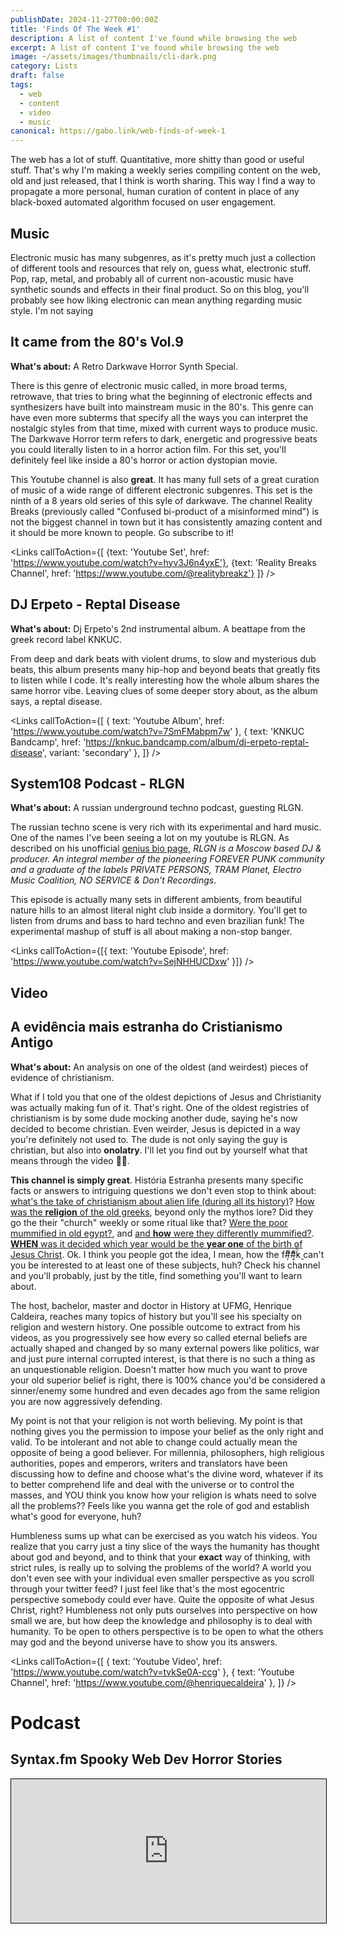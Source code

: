 ```yaml
---
publishDate: 2024-11-27T00:00:00Z
title: 'Finds Of The Week #1'
description: A list of content I've found while browsing the web
excerpt: A list of content I've found while browsing the web
image: ~/assets/images/thumbnails/cli-dark.png
category: Lists
draft: false
tags:
  - web
  - content
  - video
  - music
canonical: https://gabo.link/web-finds-of-week-1
---
```



<section class="px-6">

The web has a lot of stuff. Quantitative, more shitty than good or useful stuff. That's why I'm making a weekly series compiling content on the web, old and just released, that I think is worth sharing. This way I find a way to propagate a more personal, human curation of content in place of any black-boxed automated algorithm focused on user engagement.

# Music

Electronic music has many subgenres, as it's pretty much just a collection of different tools and resources that rely on, guess what, electronic stuff. Pop, rap, metal, and probably all of current non-acoustic music have synthetic sounds and effects in their final product. So on this blog, you'll probably see how liking electronic can mean anything regarding music style. I'm not saying

</section>

<ListItem>

## It came from the 80's Vol.9

<VideoFrame id="hyv3J6n4yxE" />

**What's about:** A Retro Darkwave Horror Synth Special.

There is this genre of electronic music called, in more broad terms, retrowave, that tries to bring what the beginning of electronic effects and synthesizers have built into mainstream music in the 80's. This genre can have even more subterms that specify all the ways you can interpret the nostalgic styles from that time, mixed with current ways to produce music. The Darkwave Horror term refers to dark, energetic and progressive beats you could literally listen to in a horror action film. For this set, you'll definitely feel like inside a 80's horror or action dystopian movie.

This Youtube channel is also **great**. It has many full sets of a great curation of music of a wide range of different electronic subgenres. This set is the ninth of a 8 years old series of this syle of darkwave. The channel Reality Breaks (previously called "Confused bi-product of a misinformed mind") is not the biggest channel in town but it has consistently amazing content and it should be more known to people. Go subscribe to it!

<Links 
  callToAction={[
    {text: 'Youtube Set', href: 'https://www.youtube.com/watch?v=hyv3J6n4yxE'}, 
    {text: 'Reality Breaks Channel', href: 'https://www.youtube.com/@realitybreakz'}
  ]}
/>
</ListItem>

<ListItem>

## DJ Erpeto - Reptal Disease

<VideoFrame id="7SmFMabpm7w" />

**What's about:** Dj Erpeto's 2nd instrumental album. A beattape from the greek record label KNKUC.

From deep and dark beats with violent drums, to slow and mysterious dub beats, this album presents many hip-hop and beyond beats that greatly fits to listen while I code. It's really interesting how the whole album shares the same horror vibe. Leaving clues of some deeper story about, as the album says, a reptal disease.

<Links
  callToAction={[
    { text: 'Youtube Album', href: 'https://www.youtube.com/watch?v=7SmFMabpm7w' },
    { text: 'KNKUC Bandcamp', href: 'https://knkuc.bandcamp.com/album/dj-erpeto-reptal-disease', variant: 'secondary' },
  ]}
/>

</ListItem>

<ListItem>

## System108 Podcast - RLGN

<VideoFrame id="SejNHHUCDxw" />

**What's about:** A russian underground techno podcast, guesting RLGN.

The russian techno scene is very rich with its experimental and hard music. One of the names I've been seeing a lot on my youtube is RLGN. As described on his unofficial [genius bio page](https://genius.com/artists/Rlgn), _RLGN is a Moscow based DJ & producer. An integral member of the pioneering FOREVER PUNK community and a graduate of the labels PRIVATE PERSONS, TRAM Planet, Electro Music Coalition, NO SERVICE & Don’t Recordings_.

This episode is actually many sets in different ambients, from beautiful nature hills to an almost literal night club inside a dormitory. You'll get to listen from drums and bass to hard techno and even brazilian funk! The experimental mashup of stuff is all about making a non-stop banger.

<Links callToAction={[{ text: 'Youtube Episode', href: 'https://www.youtube.com/watch?v=SejNHHUCDxw' }]} />

</ListItem>

<section class="px-6">

# Video

</section>

<ListItem>

## A evidência mais estranha do Cristianismo Antigo

<VideoFrame id="tvkSe0A-ccg" />

**What's about:** An analysis on one of the oldest (and weirdest) pieces of evidence of christianism.

What if I told you that one of the oldest depictions of Jesus and Christianity was actually making fun of it. That's right. One of the oldest registries of christianism is by some dude mocking another dude, saying he's now decided to become christian. Even weirder, Jesus is depicted in a way you're definitely not used to. The dude is not only saying the guy is christian, but also into **onolatry**. I'll let you find out by yourself what that means through the video 👀🫏.

**This channel is simply great**. História Estranha presents many specific facts or answers to intriguing questions we don't even stop to think about: [what's the take of christianism about alien life (during all its history)](https://youtu.be/sQ-5KOYVTuQ?si=7NbLRT9iLUBHNCgy)? [How was the **religion** of the old greeks](https://youtu.be/AlnLVqb9bgw?si=1uhx7oVySY-Uad7s), beyond only the mythos lore? Did they go the their "church" weekly or some ritual like that? [Were the poor mummified in old egypt?](https://youtu.be/GXtslzh6rcE?si=gmiSJgxJ0-aUyPFc), and [and **how** were they differently mummified?](https://youtu.be/wPyxbjd84po?si=N6z6VcwNoVLBQKsO). [**WHEN** was it decided which year would be the **year one** of the birth of Jesus Christ](https://youtu.be/2gI5jhGEAlU?si=I6kmwWLmdAUXlTQ6). Ok. I think you people got the idea, I mean, how the f#̦̃ͫ#͓̓ͤk̬̈́̈́ can't you be interested to at least one of these subjects, huh? Check his channel and you'll probably, just by the title, find something you'll want to learn about.

The host, bachelor, master and doctor in History at UFMG, Henrique Caldeira, reaches many topics of history but you'll see his specialty on religion and western history. One possible outcome to extract from his videos, as you progressively see how every so called eternal beliefs are actually shaped and changed by so many external powers like politics, war and just pure internal corrupted interest, is that there is no such a thing as an unquestionable religion. Doesn't matter how much you want to prove your old superior belief is right, there is 100% chance you'd be considered a sinner/enemy some hundred and even decades ago from the same religion you are now aggressively defending.

My point is not that your religion is not worth believing. My point is that nothing gives you the permission to impose your belief as the only right and valid. To be intolerant and not able to change could actually mean the opposite of being a good believer. For millennia, philosophers, high religious authorities, popes and emperors, writers and translators have been discussing how to define and choose what's the divine word, whatever if its to better comprehend life and deal with the universe or to control the masses, and YOU think you know how your religion is whats need to solve all the problems?? Feels like you wanna get the role of god and establish what's good for everyone, huh?

Humbleness sums up what can be exercised as you watch his videos. You realize that you carry just a tiny slice of the ways the humanity has thought about god and beyond, and to think that your **exact** way of thinking, with strict rules, is really up to solving the problems of the world? A world you don't even see with your individual even smaller perspective as you scroll through your twitter feed? I just feel like that's the most egocentric perspective somebody could ever have. Quite the opposite of what Jesus Christ, right? Humbleness not only puts ourselves into perspective on how small we are, but how deep the knowledge and philosophy is to deal with humanity. To be open to others perspective is to be open to what the others may god and the beyond universe have to show you its answers.

<Links
  callToAction={[
    { text: 'Youtube Video', href: 'https://www.youtube.com/watch?v=tvkSe0A-ccg' },
    { text: 'Youtube Channel', href: 'https://www.youtube.com/@henriquecaldeira' },
  ]}
/>

</ListItem>

# Podcast

<ListItem>

## Syntax.fm Spooky Web Dev Horror Stories

<iframe
  scrolling="no"
  src="https://syntax.fm/embed/840"
  title="Show Embed"
  style="width: 100%; height: 230px; max-width: 1200px; border: 1px solid black"
/>

**What's about:** A podcast about software development. In this special two part episode. The hosts read many of the community stories developers submitted when they faced "spooky" situations having to fix bugs immediately on production or realizing errors on the project that could mean the end of their job (or even worse conclusions).

Lessons learned:

- DO NOT UPDATE WITHOUT WHERE;
- Do not deploy on fridays;
- Consistently check your backups and its automated process execution (and don't store it in the same machine as your current data!);
- Be aware if you're working in a local/test environment or in production;
- DO NOT deploy on fridays!;

<Links
  callToAction={[
    { text: 'Spooky Web Dev Horror Stories Part. 1', href: 'https://syntax.fm/840' },
    { text: 'Spooky Web Dev Horror Stories part. 2', href: 'https://syntax.fm/841' },
  ]}
/>

</ListItem>

# Software

<ListItem>

## Zen Browser

<Carousel>

![minimal layout](https://cdn.jsdelivr.net/gh/zen-browser/www@latest/public/browsers/image2.png)

![split layout](https://cdn.jsdelivr.net/gh/zen-browser/www@latest/public/browsers/image4.png)

</Carousel>

**What's about:** A firefox based web browser that approaches its layout in an opinionated but very thoughtful way. In any regard to its default layout, the browser is still super customizable for the style you prefer.

Some of you tech and productivity nerds might already have heard of this new browser called Arc. It's currently stable only for mac and it presents itself as a rethought experience for browsing the web. Stacked tabs on the left as a sidebar, management of profiles for different collections of tabs, split view for pages and much more. Zen Browser is the open-source firefox alternative to this approach.

It doesn't have literally all the features Arc has, however for it current alpha release, it's a good enough browser to become my main one. The fullscreen layout is great for smaller laptop screens, the tabs left sidebar is good to better use my wide monitor aspect ratio. It's serving as a good alternative to do everything expected in any browser, plus extra useful new features.

<Links callToAction={[{ text: 'Zen Browser page (features)', href: 'https://zen-browser.app/#features' }]} />

</ListItem>
